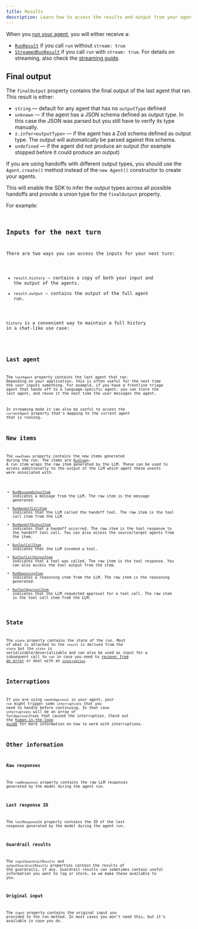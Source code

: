 ```yaml
---
title: Results
description: Learn how to access the results and output from your agent run
---
```



When you [run your agent](/openai-agents-js/guides/running-agents), you will either receive a:

- [`RunResult`](/openai-agents-js/openai/agents/classes/runresult) if you call `run` without `stream: true`
- [`StreamedRunResult`](/openai-agents-js/openai/agents/classes/streamedrunresult) if you call `run` with `stream: true`. For details on streaming, also check the [streaming guide](/openai-agents-js/guides/streaming).

## Final output

The `finalOutput` property contains the final output of the last agent that ran. This result is either:

- `string` — default for any agent that has no `outputType` defined
- `unknown` — if the agent has a JSON schema defined as output type. In this case the JSON was parsed but you still have to verify its type manually.
- `z.infer<outputType>` — if the agent has a Zod schema defined as output type. The output will automatically be parsed against this schema.
- `undefined` — if the agent did not produce an output (for example stopped before it could produce an output)

If you are using handoffs with different output types, you should use the `Agent.create()` method instead of the `new Agent()` constructor to create your agents.

This will enable the SDK to infer the output types across all possible handoffs and provide a union type for the `finalOutput` property.

For example:

<Code
  lang="typescript"
  code={handoffFinalOutputTypes}
  title="Handoff final output types"
/>

## Inputs for the next turn

There are two ways you can access the inputs for your next turn:

- `result.history` — contains a copy of both your input and the output of the agents.
- `result.output` — contains the output of the full agent run.

`history` is a convenient way to maintain a full history in a chat-like use case:

<Code lang="typescript" code={historyLoop} title="History loop" />

## Last agent

The `lastAgent` property contains the last agent that ran. Depending on your application, this is often useful for the next time the user inputs something. For example, if you have a frontline triage agent that hands off to a language-specific agent, you can store the last agent, and reuse it the next time the user messages the agent.

In streaming mode it can also be useful to access the `currentAgent` property that's mapping to the current agent that is running.

## New items

The `newItems` property contains the new items generated during the run. The items are [`RunItem`](/openai-agents-js/openai/agents/type-aliases/runitem)s. A run item wraps the raw item generated by the LLM. These can be used to access additionally to the output of the LLM which agent these events were associated with.

- [`RunMessageOutputItem`](/openai-agents-js/openai/agents/classes/runmessageoutputitem) indicates a message from the LLM. The raw item is the message generated.
- [`RunHandoffCallItem`](/openai-agents-js/openai/agents/classes/runhandoffcallitem) indicates that the LLM called the handoff tool. The raw item is the tool call item from the LLM.
- [`RunHandoffOutputItem`](/openai-agents-js/openai/agents/classes/runhandoffoutputitem) indicates that a handoff occurred. The raw item is the tool response to the handoff tool call. You can also access the source/target agents from the item.
- [`RunToolCallItem`](/openai-agents-js/openai/agents/classes/runtoolcallitem) indicates that the LLM invoked a tool.
- [`RunToolCallOutputItem`](/openai-agents-js/openai/agents/classes/runtoolcalloutputitem) indicates that a tool was called. The raw item is the tool response. You can also access the tool output from the item.
- [`RunReasoningItem`](/openai-agents-js/openai/agents/classes/runreasoningitem) indicates a reasoning item from the LLM. The raw item is the reasoning generated.
- [`RunToolApprovalItem`](/openai-agents-js/openai/agents/classes/runtoolapprovalitem) indicates that the LLM requested approval for a tool call. The raw item is the tool call item from the LLM.

## State

The `state` property contains the state of the run. Most of what is attached to the `result` is derived from the `state` but the `state` is serializable/deserializable and can also be used as input for a subsequent call to `run` in case you need to [recover from an error](/openai-agents-js/guides/running-agents#exceptions) or deal with an [`interruption`](#interruptions).

## Interruptions

If you are using `needsApproval` in your agent, your `run` might trigger some `interruptions` that you need to handle before continuing. In that case `interruptions` will be an array of `ToolApprovalItem`s that caused the interruption. Check out the [human-in-the-loop guide](/openai-agents-js/guides/human-in-the-loop) for more information on how to work with interruptions.

## Other information

### Raw responses

The `rawResponses` property contains the raw LLM responses generated by the model during the agent run.

### Last response ID

The `lastResponseId` property contains the ID of the last response generated by the model during the agent run.

### Guardrail results

The `inputGuardrailResults` and `outputGuardrailResults` properties contain the results of the guardrails, if any. Guardrail results can sometimes contain useful information you want to log or store, so we make these available to you.

### Original input

The `input` property contains the original input you provided to the run method. In most cases you won't need this, but it's available in case you do.
